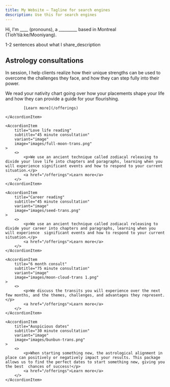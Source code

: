 ```yaml
---
title: My Website – Tagline for search engines
description: Use this for search engines
---
```


Hi, I'm ____ (pronouns), a _________ based in Montreal (Tioh’tià:ke/Mooniyang).

1-2 sentences about what I share_description

## Astrology consultations
In session, I help clients realize how their unique strengths can be used to overcome the challenges they face, and how they can step fully into their power. 

<Accordion>
	<AccordionItem
		title="Birth chart consult"
		subtitle="75 minute consultation"
		variant="image"
		image="images/stars-moon-trans 1.png"
	>
			We read your nativity chart going over how your placements shape  your life and how they can provide a guide for your flourishing.
			
			[Learn more](/offerings)

	</AccordionItem>

	<AccordionItem
		title="Love life reading"
		subtitle="45 minute consultation"
		variant="image"
		image="images/full-moon-trans.png"
	>
		<>
			<p>We use an ancient technique called zodiacal releasing to divide your love life into chapters and paragraphs, learning when you will experience significant events and how to respond to your current situation.</p>
			<a href="/offerings">Learn more</a>
		</>
	</AccordionItem>

	<AccordionItem
		title="Career reading"
		subtitle="45 minute consultation"
		variant="image"
		image="images/seed-trans.png"
	>
		<>
			<p>We use an ancient technique called zodiacal releasing to divide your career into chapters and paragraphs, learning when you will experience  significant events and how to respond to your current situation.</p>
			<a href="/offerings">Learn more</a>
		</>
	</AccordionItem>

	<AccordionItem
		title="6 month consult"
		subtitle="75 minute consultation"
		variant="image"
		image="images/moon-cloud-trans 1.png"
	>
		<>
			<p>We discuss the transits you will experience over the next few months, and the themes, challenges, and advantages they represent.</p>
			<a href="/offerings">Learn more</a>
		</>
	</AccordionItem>

	<AccordionItem
		title="Auspicious dates"
		subtitle="30 minute consultation"
		variant="image"
		image="images/bunbun-trans.png"
	>
		<>
			<p>When starting something new, the astrological alignment in place can positively or negatively impact your results. This package allows us to find the perfect dates to start something new, giving you the best  chances of success!</p>
			<a href="/offerings">Learn more</a>
		</>
	</AccordionItem>
</Accordion>
